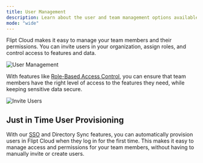 ```yaml
---
title: User Management
description: Learn about the user and team management options available with Flipt Cloud
mode: "wide"
---
```


Flipt Cloud makes it easy to manage your team members and their permissions. You can invite users in your organization, assign roles, and control access to features and data.

![User Management](/cloud/images/features/users/team.png)

With features like [Role-Based Access Control](/cloud/features/rbac), you can ensure that team members have the right level of access to the features they need, while keeping sensitive data secure.

![Invite Users](/cloud/images/features/users/invite.png)

## Just in Time User Provisioning

With our [SSO](/cloud/features/authentication##single-sign-on) and Directory Sync features, you can automatically provision users in Flipt Cloud when they log in for the first time. This makes it easy to manage access and permissions for your team members, without having to manually invite or create users.
